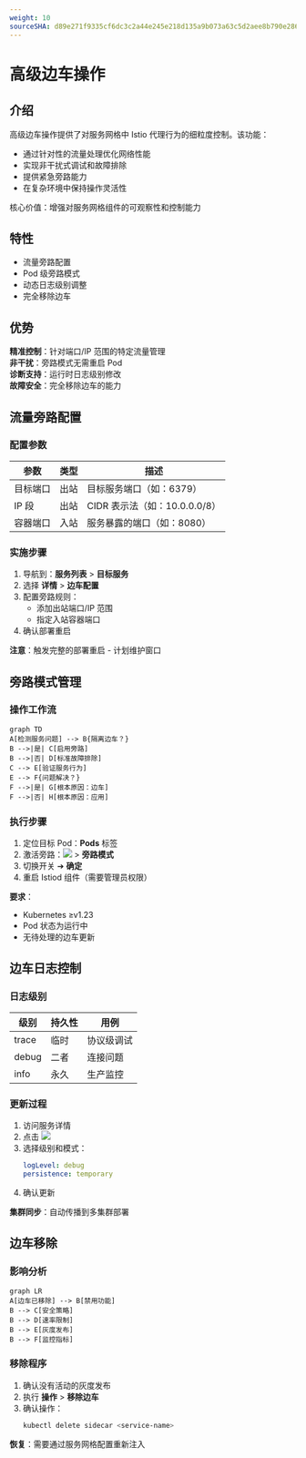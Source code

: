 ```yaml
---
weight: 10
sourceSHA: d89e271f9335cf6dc3c2a44e245e218d135a9b073a63c5d2aee8b790e286c157
---
```


# 高级边车操作

## 介绍

高级边车操作提供了对服务网格中 Istio 代理行为的细粒度控制。该功能：

- 通过针对性的流量处理优化网络性能
- 实现非干扰式调试和故障排除
- 提供紧急旁路能力
- 在复杂环境中保持操作灵活性

核心价值：增强对服务网格组件的可观察性和控制能力

## 特性

- 流量旁路配置
- Pod 级旁路模式
- 动态日志级别调整
- 完全移除边车

## 优势

**精准控制**：针对端口/IP 范围的特定流量管理\
**非干扰**：旁路模式无需重启 Pod\
**诊断支持**：运行时日志级别修改\
**故障安全**：完全移除边车的能力

## 流量旁路配置

### 配置参数

| 参数              | 类型     | 描述                                   |
| ---------------- | -------- | ------------------------------------- |
| 目标端口         | 出站     | 目标服务端口（如：6379）             |
| IP 段            | 出站     | CIDR 表示法（如：10.0.0.0/8）        |
| 容器端口         | 入站     | 服务暴露的端口（如：8080）           |

### 实施步骤

1. 导航到：**服务列表** > **目标服务**
2. 选择 **详情** > **边车配置**
3. 配置旁路规则：
   - 添加出站端口/IP 范围
   - 指定入站容器端口
4. 确认部署重启

**注意**：触发完整的部署重启 - 计划维护窗口

## 旁路模式管理

### 操作工作流

```mermaid
graph TD
A[检测服务问题] --> B{隔离边车？}
B -->|是| C[启用旁路]
B -->|否| D[标准故障排除]
C --> E[验证服务行为]
E --> F{问题解决？}
F -->|是| G[根本原因：边车]
F -->|否| H[根本原因：应用]
```

### 执行步骤

1. 定位目标 Pod：**Pods** 标签
2. 激活旁路：![](/zh/img/333point.png) > **旁路模式**
3. 切换开关 ➔ **确定**
4. 重启 Istiod 组件（需要管理员权限）

**要求**：

- Kubernetes ≥v1.23
- Pod 状态为运行中
- 无待处理的边车更新

## 边车日志控制

### 日志级别

| 级别   | 持久性   | 用例                      |
| ------ | -------- | ------------------------ |
| trace  | 临时     | 协议级调试              |
| debug  | 二者     | 连接问题                 |
| info   | 永久     | 生产监控                |

### 更新过程

1. 访问服务详情
2. 点击 ![](/zh/img/33sidecar.png)
3. 选择级别和模式：
   ```yaml
   logLevel: debug
   persistence: temporary
   ```
4. 确认更新

**集群同步**：自动传播到多集群部署

## 边车移除

### 影响分析

```mermaid
graph LR
A[边车已移除] --> B[禁用功能]
B --> C[安全策略]
B --> D[速率限制]
B --> E[灰度发布]
B --> F[监控指标]
```

### 移除程序

1. 确认没有活动的灰度发布
2. 执行 **操作** > **移除边车**
3. 确认操作：
   ```bash
   kubectl delete sidecar <service-name>
   ```

**恢复**：需要通过服务网格配置重新注入
